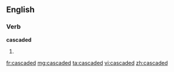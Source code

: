 ==English==

===Verb===
'''cascaded'''

# {{past of|[[cascade]]}}

[[fr:cascaded]]
[[mg:cascaded]]
[[ta:cascaded]]
[[vi:cascaded]]
[[zh:cascaded]]